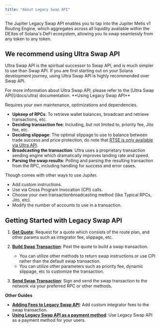 ```yaml
---
title: "About Legacy Swap API"
---
```


The Jupiter Legacy Swap API enables you to tap into the Jupiter Metis v1 Routing Engine, which aggregates across all liquidity available within the DEXes of Solana's DeFi ecosystem, allowing you to swap seamlessly from any token to any token.

## We recommend using Ultra Swap API

Ultra Swap API is the spiritual successor to Swap API, and is much simpler to use than Swap API. If you are first starting out on your Solana development journey, using Ultra Swap API is highly recommended over Swap API.

<Tip>
For more information about Ultra Swap API, please refer to the [Ultra Swap API](/docs/ultra) documentation.
</Tip>

<Info>
**Using Legacy Swap API**

Requires your own maintenance, optimizations and dependencies.
   * **Upkeep of RPCs**: To retrieve wallet balances, broadcast and retrieve transactions, etc.
   * **Deciding transaction fee**: Including, but not limited to, priority fee, Jito fee, etc.
   * **Deciding slippage**: The optimal slippage to use to balance between trade success and price protection, do note that [RTSE is only available via Ultra API](/docs/ultra#real-time-slippage-estimator).
   * **Broadcasting the transaction**: Ultra uses a proprietary transaction sending engine which dramatically improves landing rate and speed.
   * **Parsing the swap results**: Polling and parsing the resulting transaction from the RPC, including handling for success and error cases.

Though comes with other ways to use Jupiter.
   * Add custom instructions.
   * Use via Cross Program Invocation (CPI) calls.
   * Choose your own transactionbroadcasting method (like Typical RPCs, Jito, etc).
   * Modify the number of accounts to use in a transaction.
</Info>

## Getting Started with Legacy Swap API

1. [**Get Quote**](/docs/swap-api/get-quote): Request for a quote which consists of the route plan, and other params such as integrator fee, slippage, etc.

2. [**Build Swap Transaction**](/docs/swap-api/build-swap-transaction): Post the quote to build a swap transaction.

   * You can utilize other methods to return swap instructions or use CPI rather than the default swap transaction.
   * You can utilize other parameters such as priority fee, dynamic slippage, etc to customize the transaction.

3. [**Send Swap Transaction**](/docs/swap-api/send-swap-transaction): Sign and send the swap transaction to the network via your preferred RPC or other methods.

**Other Guides**

* [**Adding Fees to Legacy Swap API**](/docs/swap-api/add-fees-to-swap): Add custom integrator fees to the swap transaction.
* [**Using Legacy Swap API as a payment method**](/docs/swap-api/payments-through-swap): Use Legacy Swap API as a payment method for your users.
